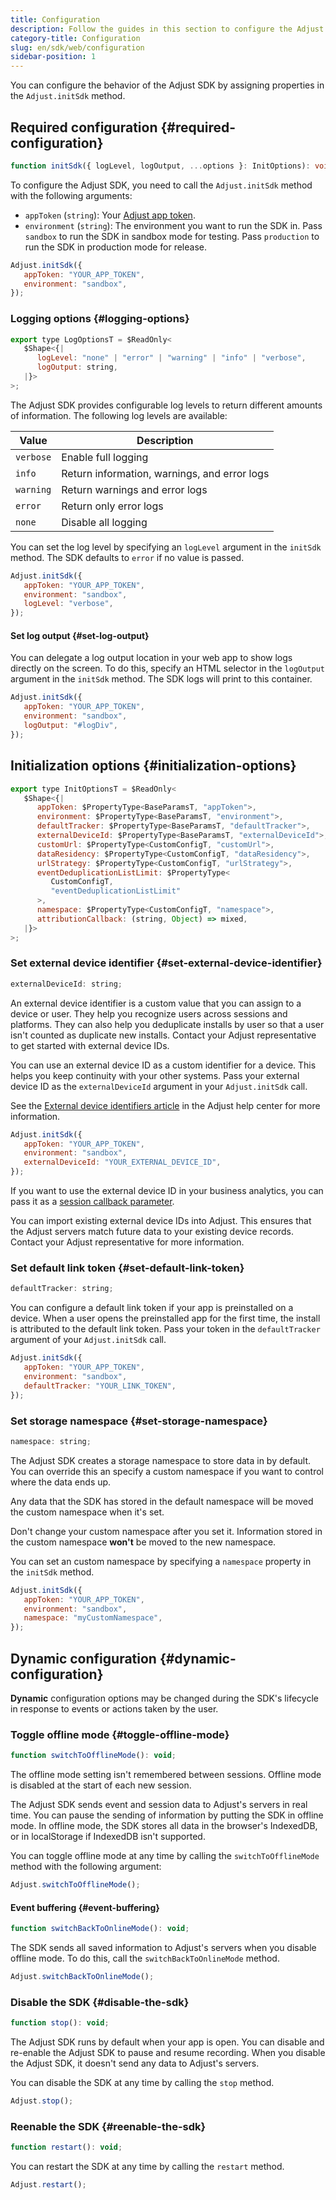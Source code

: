 ```yaml
---
title: Configuration
description: Follow the guides in this section to configure the Adjust SDK.
category-title: Configuration
slug: en/sdk/web/configuration
sidebar-position: 1
---
```


You can configure the behavior of the Adjust SDK by assigning properties in the `Adjust.initSdk` method.

## Required configuration {#required-configuration}

<CodeBlock title="Method signature">

```ts
function initSdk({ logLevel, logOutput, ...options }: InitOptions): void;
```

</CodeBlock>

To configure the Adjust SDK, you need to call the `Adjust.initSdk` method with the following arguments:

- `appToken` (`string`): Your [Adjust app token](https://help.adjust.com/en/article/app-token-and-reporting-currency#view-your-app-details).
- `environment` (`string`): The environment you want to run the SDK in. Pass `sandbox` to run the SDK in sandbox mode for testing. Pass `production` to run the SDK in production mode for release.

```js
Adjust.initSdk({
   appToken: "YOUR_APP_TOKEN",
   environment: "sandbox",
});
```

### Logging options {#logging-options}

<CodeBlock title="Interface declaration">

```js
export type LogOptionsT = $ReadOnly<
   $Shape<{|
      logLevel: "none" | "error" | "warning" | "info" | "verbose",
      logOutput: string,
   |}>
>;

```

</CodeBlock>

The Adjust SDK provides configurable log levels to return different amounts of information. The following log levels are available:

| Value     | Description                                  |
| --------- | -------------------------------------------- |
| `verbose` | Enable full logging                          |
| `info`    | Return information, warnings, and error logs |
| `warning` | Return warnings and error logs               |
| `error`   | Return only error logs                       |
| `none`    | Disable all logging                          |

You can set the log level by specifying an `logLevel` argument in the `initSdk` method. The SDK defaults to `error` if no value is passed.

```js
Adjust.initSdk({
   appToken: "YOUR_APP_TOKEN",
   environment: "sandbox",
   logLevel: "verbose",
});
```

#### Set log output {#set-log-output}

You can delegate a log output location in your web app to show logs directly on the screen. To do this, specify an HTML selector in the `logOutput` argument in the `initSdk` method. The SDK logs will print to this container.

```js
Adjust.initSdk({
   appToken: "YOUR_APP_TOKEN",
   environment: "sandbox",
   logOutput: "#logDiv",
});
```

## Initialization options {#initialization-options}

<CodeBlock title="Interface declaration">

```js
export type InitOptionsT = $ReadOnly<
   $Shape<{|
      appToken: $PropertyType<BaseParamsT, "appToken">,
      environment: $PropertyType<BaseParamsT, "environment">,
      defaultTracker: $PropertyType<BaseParamsT, "defaultTracker">,
      externalDeviceId: $PropertyType<BaseParamsT, "externalDeviceId">,
      customUrl: $PropertyType<CustomConfigT, "customUrl">,
      dataResidency: $PropertyType<CustomConfigT, "dataResidency">,
      urlStrategy: $PropertyType<CustomConfigT, "urlStrategy">,
      eventDeduplicationListLimit: $PropertyType<
         CustomConfigT,
         "eventDeduplicationListLimit"
      >,
      namespace: $PropertyType<CustomConfigT, "namespace">,
      attributionCallback: (string, Object) => mixed,
   |}>
>;

```

</CodeBlock>

### Set external device identifier {#set-external-device-identifier}

<CodeBlock title="Property declaration">

```js
externalDeviceId: string;
```

</CodeBlock>

An external device identifier is a custom value that you can assign to a device or user. They help you recognize users across sessions and platforms. They can also help you deduplicate installs by user so that a user isn't counted as duplicate new installs. Contact your Adjust representative to get started with external device IDs.

You can use an external device ID as a custom identifier for a device. This helps you keep continuity with your other systems. Pass your external device ID as the `externalDeviceId` argument in your `Adjust.initSdk` call.

<Callout type="seealso">

See the [External device identifiers article](https://help.adjust.com/en/article/external-device-identifiers) in the Adjust help center for more information.

</Callout>

```js
Adjust.initSdk({
   appToken: "YOUR_APP_TOKEN",
   environment: "sandbox",
   externalDeviceId: "YOUR_EXTERNAL_DEVICE_ID",
});
```

If you want to use the external device ID in your business analytics, you can pass it as a [session callback parameter](/en/sdk/web/features/global-params).

You can import existing external device IDs into Adjust. This ensures that the Adjust servers match future data to your existing device records. Contact your Adjust representative for more information.

### Set default link token {#set-default-link-token}

<CodeBlock title="Property declaration">

```js
defaultTracker: string;
```

</CodeBlock>

You can configure a default link token if your app is preinstalled on a device. When a user opens the preinstalled app for the first time, the install is attributed to the default link token. Pass your token in the `defaultTracker` argument of your `Adjust.initSdk` call.

```js
Adjust.initSdk({
   appToken: "YOUR_APP_TOKEN",
   environment: "sandbox",
   defaultTracker: "YOUR_LINK_TOKEN",
});
```

### Set storage namespace {#set-storage-namespace}

<CodeBlock title="Property declaration">

```js
namespace: string;
```

</CodeBlock>

The Adjust SDK creates a storage namespace to store data in by default. You can override this an specify a custom namespace if you want to control where the data ends up.

Any data that the SDK has stored in the default namespace will be moved the custom namespace when it's set.

<Callout type="warning">

Don't change your custom namespace after you set it. Information stored in the custom namespace **won't** be moved to the new namespace.

</Callout>

You can set an custom namespace by specifying a `namespace` property in the `initSdk` method.

```js
Adjust.initSdk({
   appToken: "YOUR_APP_TOKEN",
   environment: "sandbox",
   namespace: "myCustomNamespace",
});
```

## Dynamic configuration {#dynamic-configuration}

**Dynamic** configuration options may be changed during the SDK's lifecycle in response to events or actions taken by the user.

### Toggle offline mode {#toggle-offline-mode}

<CodeBlock title="Method signature">

```js
function switchToOfflineMode(): void;
```

</CodeBlock>

<Callout type="important">

The offline mode setting isn't remembered between sessions. Offline mode is disabled at the start of each new session.

</Callout>

The Adjust SDK sends event and session data to Adjust's servers in real time. You can pause the sending of information by putting the SDK in offline mode. In offline mode, the SDK stores all data in the browser's IndexedDB, or in localStorage if IndexedDB isn't supported.

You can toggle offline mode at any time by calling the `switchToOfflineMode` method with the following argument:

```js
Adjust.switchToOfflineMode();
```

#### Event buffering {#event-buffering}

<CodeBlock title="Method signature">

```js
function switchBackToOnlineMode(): void;
```

</CodeBlock>

The SDK sends all saved information to Adjust's servers when you disable offline mode. To do this, call the `switchBackToOnlineMode` method.

```js
Adjust.switchBackToOnlineMode();
```

### Disable the SDK {#disable-the-sdk}

```js
function stop(): void;
```

The Adjust SDK runs by default when your app is open. You can disable and re-enable the Adjust SDK to pause and resume recording. When you disable the Adjust SDK, it doesn't send any data to Adjust's servers.

You can disable the SDK at any time by calling the `stop` method.

```js
Adjust.stop();
```

### Reenable the SDK {#reenable-the-sdk}

```js
function restart(): void;
```

You can restart the SDK at any time by calling the `restart` method.

```js
Adjust.restart();
```
